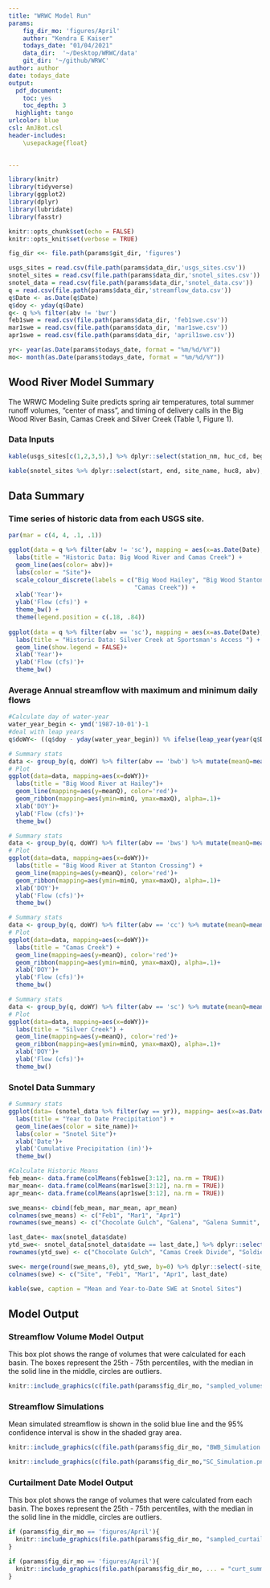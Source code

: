 ```yaml
---
title: "WRWC Model Run"
params:
    fig_dir_mo: 'figures/April'
    author: "Kendra E Kaiser"
    todays_date: "01/04/2021"
    data_dir:  '~/Desktop/WRWC/data'
    git_dir: '~/github/WRWC'
author: author
date: todays_date
output: 
  pdf_document:
    toc: yes
    toc_depth: 3
  highlight: tango
urlcolor: blue
csl: AmJBot.csl
header-includes:
    \usepackage{float}

    
---
```


```r
library(knitr)
library(tidyverse)
library(ggplot2)
library(dplyr)
library(lubridate)
library(fasstr)

knitr::opts_chunk$set(echo = FALSE)
knitr::opts_knit$set(verbose = TRUE)  

fig_dir <<- file.path(params$git_dir, 'figures')

usgs_sites = read.csv(file.path(params$data_dir,'usgs_sites.csv'))
snotel_sites = read.csv(file.path(params$data_dir,'snotel_sites.csv'))
snotel_data = read.csv(file.path(params$data_dir,'snotel_data.csv'))
q = read.csv(file.path(params$data_dir,'streamflow_data.csv'))
q$Date <- as.Date(q$Date)
q$doy <- yday(q$Date)
q<- q %>% filter(abv != 'bwr')
feb1swe = read.csv(file.path(params$data_dir, 'feb1swe.csv'))
mar1swe = read.csv(file.path(params$data_dir, 'mar1swe.csv'))
apr1swe = read.csv(file.path(params$data_dir, 'april1swe.csv'))

yr<- year(as.Date(params$todays_date, format = "%m/%d/%Y"))
mo<- month(as.Date(params$todays_date, format = "%m/%d/%Y"))
```

## Wood River Model Summary

The WRWC Modeling Suite predicts spring air temperatures, total summer runoff volumes, "center of mass", and timing of delivery calls in the Big Wood River Basin, Camas Creek and Silver Creek (Table 1, Figure 1). 

### Data Inputs
```r
kable(usgs_sites[c(1,2,3,5),] %>% dplyr::select(station_nm, huc_cd, begin_date, end_date, abv), caption = "USGS Sites")

kable(snotel_sites %>% dplyr::select(start, end, site_name, huc8, abv), caption = "Snotel Sites")
```

## Data Summary

### Time series of historic data from each USGS site.

```r

par(mar = c(4, 4, .1, .1))

ggplot(data = q %>% filter(abv != 'sc'), mapping = aes(x=as.Date(Date), y=Flow))+
  labs(title = "Historic Data: Big Wood River and Camas Creek") +
  geom_line(aes(color= abv))+
  labs(color = "Site")+
  scale_colour_discrete(labels = c("Big Wood Hailey", "Big Wood Stanton Crossing", 
                                   "Camas Creek")) +
  xlab('Year')+
  ylab('Flow (cfs)') +
  theme_bw() +
  theme(legend.position = c(.18, .84)) 
  
ggplot(data = q %>% filter(abv == 'sc'), mapping = aes(x=as.Date(Date), y=Flow))+
  labs(title = "Historic Data: Silver Creek at Sportsman's Access ") +
  geom_line(show.legend = FALSE)+
  xlab('Year')+
  ylab('Flow (cfs)')+
  theme_bw()
```

### Average Annual streamflow with maximum and minimum daily flows

```r
#Calculate day of water-year
water_year_begin <- ymd('1987-10-01')-1
#deal with leap years
q$doWY<- ((q$doy - yday(water_year_begin)) %% ifelse(leap_year(year(q$Date)), 366, 365)) +1

# Summary stats
data <- group_by(q, doWY) %>% filter(abv == 'bwb') %>% mutate(meanQ=mean(Flow), maxQ=max(Flow), minQ=min(Flow))
# Plot
ggplot(data=data, mapping=aes(x=doWY))+
  labs(title = "Big Wood River at Hailey")+
  geom_line(mapping=aes(y=meanQ), color='red')+
  geom_ribbon(mapping=aes(ymin=minQ, ymax=maxQ), alpha=.1)+
  xlab('DOY')+
  ylab('Flow (cfs)')+
  theme_bw()

# Summary stats
data <- group_by(q, doWY) %>% filter(abv == 'bws') %>% mutate(meanQ=mean(Flow), maxQ=max(Flow), minQ=min(Flow))
# Plot
ggplot(data=data, mapping=aes(x=doWY))+
  labs(title = "Big Wood River at Stanton Crossing") +
  geom_line(mapping=aes(y=meanQ), color='red')+
  geom_ribbon(mapping=aes(ymin=minQ, ymax=maxQ), alpha=.1)+
  xlab('DOY')+
  ylab('Flow (cfs)')+
  theme_bw()
```

``` r
# Summary stats
data <- group_by(q, doWY) %>% filter(abv == 'cc') %>% mutate(meanQ=mean(Flow), maxQ=max(Flow), minQ=min(Flow))
# Plot
ggplot(data=data, mapping=aes(x=doWY))+
  labs(title = "Camas Creek") +
  geom_line(mapping=aes(y=meanQ), color='red')+
  geom_ribbon(mapping=aes(ymin=minQ, ymax=maxQ), alpha=.1)+
  xlab('DOY')+
  ylab('Flow (cfs)')+
  theme_bw()

# Summary stats
data <- group_by(q, doWY) %>% filter(abv == 'sc') %>% mutate(meanQ=mean(Flow), maxQ=max(Flow), minQ=min(Flow))
# Plot
ggplot(data=data, mapping=aes(x=doWY))+
  labs(title = "Silver Creek") +
  geom_line(mapping=aes(y=meanQ), color='red')+
  geom_ribbon(mapping=aes(ymin=minQ, ymax=maxQ), alpha=.1)+
  xlab('DOY')+
  ylab('Flow (cfs)')+
  theme_bw()
```

### Snotel Data Summary

``` r
# Summary stats
ggplot(data= (snotel_data %>% filter(wy == yr)), mapping= aes(x=as.Date(date), y=precipitation_cumulative))+
  labs(title = "Year to Date Precipitation") +
  geom_line(aes(color = site_name))+
  labs(color = "Snotel Site")+
  xlab('Date')+
  ylab('Cumulative Precipitation (in)')+
  theme_bw()

#Calculate Historic Means
feb_mean<- data.frame(colMeans(feb1swe[3:12], na.rm = TRUE))
mar_mean<- data.frame(colMeans(mar1swe[3:12], na.rm = TRUE))
apr_mean<- data.frame(colMeans(apr1swe[3:12], na.rm = TRUE))

swe_means<- cbind(feb_mean, mar_mean, apr_mean)
colnames(swe_means) <- c("Feb1", "Mar1", "Apr1")
rownames(swe_means) <- c("Chocolate Gulch", "Galena", "Galena Summit", "Hyndman Creek", "Lost-Wood Divide", "Dollarhide Summit", "Camas Creek Divide", "Soldier R.S.", "Garfield R.S.", "Swede Peak")

last_date<- max(snotel_data$date)
ytd_swe<- snotel_data[snotel_data$date == last_date,] %>% dplyr::select(c(site_name, snow_water_equivalent))
rownames(ytd_swe) <- c("Chocolate Gulch", "Camas Creek Divide", "Soldier R.S.", "Dollarhide Summit", "Galena", "Garfield R.S.", "Hyndman Creek", "Lost-Wood Divide", "Galena Summit", "Swede Peak")

swe<- merge(round(swe_means,0), ytd_swe, by=0) %>% dplyr::select(-site_name)
colnames(swe) <- c("Site", "Feb1", "Mar1", "Apr1", last_date)

kable(swe, caption = "Mean and Year-to-Date SWE at Snotel Sites")
```


## Model Output

### Streamflow Volume Model Output

This box plot shows the range of volumes that were calculated for each basin. The boxes represent the 25th - 75th percentiles, with the median in the solid line in the middle, circles are outliers. 

```r
knitr::include_graphics(c(file.path(params$fig_dir_mo, "sampled_volumes.png"), file.path(params$fig_dir_mo, "sampled_sc_diversions.png")))
```

### Streamflow Simulations

Mean simulated streamflow is shown in the solid blue line and the 95% confidence interval is show in the shaded gray area.

```r
knitr::include_graphics(c(file.path(params$fig_dir_mo, "BWB_Simulation.png"), file.path(params$fig_dir_mo, "BWS_Simulation.png")))
```

```r
knitr::include_graphics(c(file.path(params$fig_dir_mo,"SC_Simulation.png"), file.path(params$fig_dir_mo,"CC_Simulation.png")))
```

### Curtailment Date Model Output 

This box plot shows the range of volumes that were calculated from each basin. The boxes represent the 25th - 75th percentiles, with the median in the solid line in the middle, circles are outliers.

```r
if (params$fig_dir_mo == 'figures/April'){
  knitr::include_graphics(file.path(params$fig_dir_mo, "sampled_curtailments.png"))
}
```

```r
if (params$fig_dir_mo == 'figures/April'){
  knitr::include_graphics(file.path(params$fig_dir_mo, ... = "curt_summary.png"))
}
```